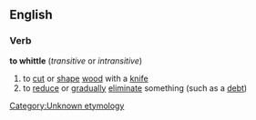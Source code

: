 ==English==
===Verb===
'''to whittle'''  (''transitive'' or ''intransitive'')
#to [[cut]] or [[shape]] [[wood]] with a [[knife]]
#to [[reduce]] or [[gradually]] [[eliminate]] something (such as a [[debt]])

[[Category:Unknown etymology]]<!--SOED; some homonyms do have a known etymology-->
